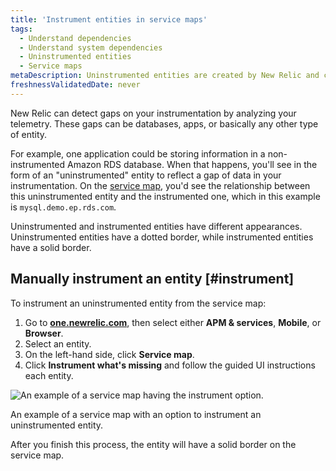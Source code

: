 ```yaml
---
title: 'Instrument entities in service maps'
tags:
  - Understand dependencies
  - Understand system dependencies
  - Uninstrumented entities
  - Service maps
metaDescription: Uninstrumented entities are created by New Relic and can be easily instrumented by the customer
freshnessValidatedDate: never
---
```


New Relic can detect gaps on your instrumentation by analyzing your telemetry. These gaps can be databases, apps, or basically any other type of entity. 

For example, one application could be storing information in a non-instrumented Amazon RDS database. When that happens, you'll see in the form of an "uninstrumented" entity to reflect a gap of data in your instrumentation. On the [service map](/docs/new-relic-solutions/new-relic-one/ui-data/service-maps/introduction-service-maps), you'd see the relationship between this uninstrumented entity and the instrumented one, which in this example is `mysql.demo.ep.rds.com`.

Uninstrumented and instrumented entities have different appearances. Uninstrumented entities have a dotted border, while instrumented entities have a solid border. 

## Manually instrument an entity [#instrument]

To instrument an uninstrumented entity from the service map:
1. Go to <DoNotTranslate>**[one.newrelic.com](https://one.newrelic.com/all-capabilities)**</DoNotTranslate>, then select either <DoNotTranslate>**APM & services**</DoNotTranslate>, <DoNotTranslate>**Mobile**</DoNotTranslate>, or <DoNotTranslate>**Browser**</DoNotTranslate>.
2. Select an entity.
3. On the left-hand side, click <DoNotTranslate>**Service map**</DoNotTranslate>.
4. Click <DoNotTranslate>**Instrument what's missing**</DoNotTranslate> and follow the guided UI instructions each entity. 

<img
  title="uninstrumented entity service map.png"
  alt="An example of a service map having the instrument option."
  src={ServiceMapUninstrumentedEntity}
/>

<figcaption>
An example of a service map with an option to instrument an uninstrumented entity. 
</figcaption>

After you finish this process, the entity will have a solid border on the service map.
